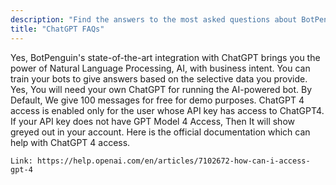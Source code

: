 ```yaml
---
description: "Find the answers to the most asked questions about BotPenguin's integration with ChatGPT"
title: "ChatGPT FAQs"
---
```


<AccordionGroup>
  <Accordion title="Can I train BotPenguin chatbots on my own data with ChatGPT">
    Yes, BotPenguin's state-of-the-art integration with ChatGPT brings you the power of Natural Language Processing, AI, with business intent. You can train your bots to give answers based on the selective data you provide.
  </Accordion>
  <Accordion title="Do I need to use API key for ChatGPT powered bot?">
    Yes, You will need your own ChatGPT for running the AI-powered bot. By Default, We give 100 messages for free for demo purposes.
  </Accordion>
  <Accordion title="I'm not able to use ChatGPT4 as it is greyed out. How can I use ChatGPT4?">
    ChatGPT 4 access is enabled only for the user whose API key has access to ChatGPT4.  If your API key does not have GPT Model 4 Access, Then It will show greyed out in your account. Here is the official documentation which can help with ChatGPT 4 access.

    Link: https://help.openai.com/en/articles/7102672-how-can-i-access-gpt-4
  </Accordion>
</AccordionGroup>